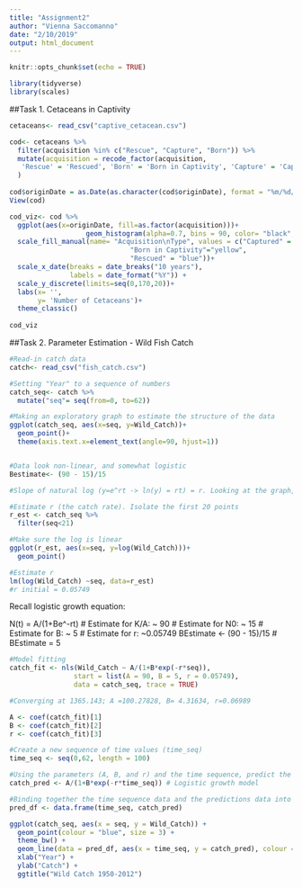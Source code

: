 ```yaml
---
title: "Assignment2"
author: "Vienna Saccomanno"
date: "2/10/2019"
output: html_document
---
```


```r
knitr::opts_chunk$set(echo = TRUE)
```

```r

library(tidyverse)
library(scales)

```

##Task 1. Cetaceans in Captivity

```r
cetaceans<- read_csv("captive_cetacean.csv")
```

```r

cod<- cetaceans %>%
  filter(acquisition %in% c("Rescue", "Capture", "Born")) %>% 
  mutate(acquisition = recode_factor(acquisition,
   'Rescue' = 'Rescued', 'Born' = 'Born in Captivity', 'Capture' = 'Captured')
  ) 
 
cod$originDate = as.Date(as.character(cod$originDate), format = "%m/%d/%y", "%y")
View(cod)

cod_viz<- cod %>% 
  ggplot(aes(x=originDate, fill=as.factor(acquisition)))+
                   geom_histogram(alpha=0.7, bins = 90, color= "black", linetype = "solid") +
  scale_fill_manual(name= "Acquisition\nType", values = c("Captured" = "red",
                              "Born in Captivity"="yellow",
                              "Rescued" = "blue"))+
  scale_x_date(breaks = date_breaks("10 years"), 
               labels = date_format("%Y")) + 
  scale_y_discrete(limits=seq(0,170,20))+
  labs(x= '',
       y= 'Number of Cetaceans')+
  theme_classic()
 
cod_viz

```


##Task 2. Parameter Estimation - Wild Fish Catch
```r
#Read-in catch data
catch<- read_csv("fish_catch.csv")

#Setting "Year" to a sequence of numbers
catch_seq<- catch %>% 
  mutate("seq"= seq(from=0, to=62)) 
```

```r

#Making an exploratory graph to estimate the structure of the data
ggplot(catch_seq, aes(x=seq, y=Wild_Catch))+
  geom_point()+
  theme(axis.text.x=element_text(angle=90, hjust=1))


#Data look non-linear, and somewhat logistic
Bestimate<- (90 - 15)/15

#Slope of natural log (y=e^rt -> ln(y) = rt) = r. Looking at the graph, 1950-1970 (i.e. 1-20) was the exponential catch.

#Estimate r (the catch rate). Isolate the first 20 points
r_est <- catch_seq %>%
  filter(seq<21) 

#Make sure the log is linear
ggplot(r_est, aes(x=seq, y=log(Wild_Catch)))+
  geom_point()

#Estimate r
lm(log(Wild_Catch) ~seq, data=r_est)
#r initial = 0.05749

```

Recall logistic growth equation: 

N(t) = A/(1+Be^-rt)
# Estimate for K/A: ~ 90
# Estimate for N0: ~ 15
# Estimate for B: ~ 5
# Estimate for r: ~0.05749
BEstimate <- (90 - 15)/15 # BEstimate = 5

```r
#Model fitting
catch_fit <- nls(Wild_Catch ~ A/(1+B*exp(-r*seq)), 
                start = list(A = 90, B = 5, r = 0.05749), 
                data = catch_seq, trace = TRUE) 

#Converging at 1365.143; A =100.27828, B= 4.31634, r=0.06989 
```

```r

A <- coef(catch_fit)[1]
B <- coef(catch_fit)[2]
r <- coef(catch_fit)[3]

#Create a new sequence of time values (time_seq)
time_seq <- seq(0,62, length = 100)

#Using the parameters (A, B, and r) and the time sequence, predict the catch for the logistic growth model
catch_pred <- A/(1+B*exp(-r*time_seq)) # Logistic growth model

#Binding together the time sequence data and the predictions data into a new data frame
pred_df <- data.frame(time_seq, catch_pred)

```

```r

ggplot(catch_seq, aes(x = seq, y = Wild_Catch)) + 
  geom_point(colour = "blue", size = 3) + 
  theme_bw() +
  geom_line(data = pred_df, aes(x = time_seq, y = catch_pred), colour = "orange", size = 1) + 
  xlab("Year") +
  ylab("Catch") +
  ggtitle("Wild Catch 1950-2012")

```

